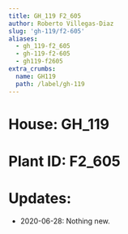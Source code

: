 ```yaml
---
title: GH_119 F2_605
author: Roberto Villegas-Diaz
slug: 'gh-119/f2-605'
aliases:
  - gh_119-f2_605
  - gh-119-f2-605
  - gh119-f2605
extra_crumbs:
  name: GH119
  path: /label/gh-119
---
```


# **House**: GH_119
# **Plant ID**: F2_605
# **Updates**: 
 - 2020-06-28: Nothing new.
